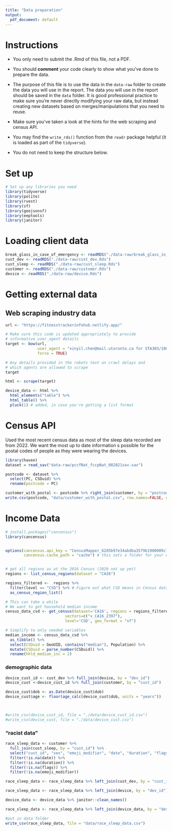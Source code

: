```yaml
---
title: "Data preparation"
output:
  pdf_document: default
---
```


# Instructions

- You only need to submit the .Rmd of this file, not a PDF.

- You should __comment__ your code clearly to show what you've done to prepare the data.

- The purpose of this file is to use the data in the `data-raw` folder to create the data you will use in the report. The data you will use in the report should be saved in the `data` folder. It is good professional practice to make sure you're never directly modifying your raw data, but instead creating new datasets based on merges/manipulations that you need to reuse.

- Make sure you've taken a look at the hints for the web scraping and census API. 

- You may find the `write_rds()` function from the `readr` package helpful (it is loaded as part of the `tidyverse`).

- You do not need to keep the structure below.

# Set up

```r
# Set up any libraries you need
library(tidyverse)
library(polite)
library(rvest)
library(sf)
library(geojsonsf)
library(eeptools)
library(janitor)
```

# Loading client data

```r
break_glass_in_case_of_emergency <- readRDS("./data-raw/break_glass_in_case_of_emergency.Rds")
cust_dev <- readRDS("./data-raw/cust_dev.Rds")
cust_sleep <- readRDS("./data-raw/cust_sleep.Rds")
customer <- readRDS("./data-raw/customer.Rds")
device <- readRDS("./data-raw/device.Rds")
```

# Getting external data

## Web scraping industry data

```r
url <- "https://fitnesstrackerinfohub.netlify.app/"

# Make sure this code is updated appropriately to provide 
# informative user_agent details
target <- bow(url,
              user_agent = "xinyil.chen@mail.utoronto.ca for STA303/1002 project",
              force = TRUE)

# Any details provided in the robots text on crawl delays and 
# which agents are allowed to scrape
target

html <- scrape(target)

device_data <- html %>% 
  html_elements("table") %>% 
  html_table() %>% 
  pluck(1) # added, in case you're getting a list format

```

# Census API
Used the most recent census data as most of the sleep data recorded are from 2022. We want the most up to date information s possible for the postal codes of people as they were wearing the devices. 
```r
library(haven)
dataset = read_sav("data-raw/pccfNat_fccpNat_082021sav.sav")

postcode <- dataset %>% 
  select(PC, CSDuid) %>%
  rename(postcode = PC)

customer_with_postal <- postcode %>% right_join(customer, by = "postcode")
write.csv(postcode, "data/customer_with_postal.csv", row.names=FALSE, quote=FALSE) 
```


# Income Data

```r
# install.packages("cancensus")
library(cancensus)


options(cancensus.api_key = "CensusMapper_62d5b97e34abdba3579b1900089c724a",
        cancensus.cache_path = "cache") # this sets a folder for your cache


# get all regions as at the 2016 Census (2020 not up yet)
regions <- list_census_regions(dataset = "CA16")

regions_filtered <-  regions %>% 
  filter(level == "CSD") %>% # Figure out what CSD means in Census data
  as_census_region_list()

# This can take a while
# We want to get household median income
census_data_csd <- get_census(dataset='CA16', regions = regions_filtered,
                          vectors=c("v_CA16_2397"), 
                          level='CSD', geo_format = "sf")

# Simplify to only needed variables
median_income <- census_data_csd %>% 
  as_tibble() %>% 
  select(CSDuid = GeoUID, contains("median"), Population) %>% 
  mutate(CSDuid = parse_number(CSDuid)) %>% 
  rename(hhld_median_inc = 2)

```

### demographic data

```r
device_cust_id <- cust_dev %>% full_join(device, by = "dev_id")
device_cust <-device_cust_id %>% full_join(customer, by = "cust_id")

device_cust$dob <- as.Date(device_cust$dob)
device_cust$age <- floor(age_calc(device_cust$dob, units = "years"))



#write_csv(device_cust_id, file = "./data/device_cust_id.csv")
#write_csv(device_cust, file = "./data/device_cust.csv")
```


### "racist data"
```r
race_sleep_data <- customer %>% 
  full_join(cust_sleep, by = "cust_id") %>% 
  select("cust_id", "sex", "emoji_modifier", "date", "duration", "flags") %>%
  filter(!is.na(date)) %>%
  filter(!is.na(duration)) %>%
  filter(!is.na(flags)) %>%
  filter(!is.na(emoji_modifier))

race_sleep_data <- race_sleep_data %>% left_join(cust_dev, by = "cust_id") 

race_sleep_data <- race_sleep_data %>% left_join(device, by = "dev_id") %>% select("cust_id", "sex", "emoji_modifier", "date", "duration", "flags", "dev_id", "device_name")

device_data <- device_data %>% janitor::clean_names() 

race_sleep_data <- race_sleep_data %>% left_join(device_data, by = "device_name") %>% select("cust_id", "sex", "emoji_modifier", "date", "duration", "flags", "device_name", "line", "battery_life", "water_resitance", "heart_rate_sensor", "pulse_oximiter", "gps", "sleep_tracking", "smart_notifications")

#put in data folder
write_csv(race_sleep_data, file = "data/race_sleep_data.csv")
```






